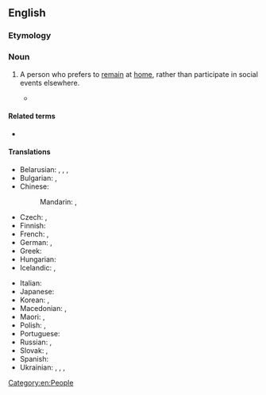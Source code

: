==English==

===Etymology===
{{compound|en|home|body}}

===Noun===
{{en-noun}}

# {{lb|en|North American|informal}} A person who prefers to [[remain]] at [[home]], rather than participate in social events elsewhere.
#: {{syn|en|couch potato|sit-by-the-fire|stay at home}}
#* {{quote-book
|en
|year=1852
|title=Aunt Phillis's Cabin
|author=Mary Henderson Eastman
|authorlink=Seth and Mary Eastman
|chapter=[[s:en:Aunt Phillis's Cabin/Chapter XIV|chapter XIV]]
|passage=After Phillis left Mrs. Weston's room, she was on her way to her cabin, when she noticed Aunt Peggy sitting alone at the door. She was rather a '''homebody'''; yet she reproached herself with having neglected poor old Peggy, when she saw her looking so desolate and dejected.}}
#: {{ux|en|Although my uncle likes to travel, my aunt is a '''homebody''', so he usually comes with us while she stays home with her cats.}}

====Related terms====
* {{l|en|homebird}}

====Translations====
{{trans-top|person who likes to stay home}}
* Belarusian: {{t|be|дамасе́д|m}}, {{t|be|дамасе́дка|f}}, {{t|be|дамара́д|m}}, {{t|be|дамара́дка|f}}
* Bulgarian: {{t|bg|домоша́р|m}}, {{t|bg|домоша́рка|f}}
* Chinese:
*: Mandarin: {{t+|cmn|宅男|tr=zháinán}} {{q|male}}, {{t+|cmn|宅女|tr=zháinǚ}} {{q|female}}
* Czech: {{t+|cs|pecivál|m}}, {{t|cs|peciválka|f}}
* Finnish: {{t+|fi|kotikissa}}
* French: {{t+|fr|casanier|m}}, {{t+|fr|pantouflard|m}}
* German: {{t+|de|Stubenhocker|m}}, {{t+|de|Stubenhockerin|f}}
* Greek: {{t+|el|σπιτόγατος|m}}
* Hungarian: {{t|hu|otthonülő}} {{t|hu|([[ember]]/[[típus]])}}
* Icelandic: {{t|is|heimakær}}, {{t|is|innipúki}}
{{trans-mid}}
* Italian: {{t+|it|pantofolaio|m}}
* Japanese: {{t|ja|インドア派|tr=indoaha}}
* Korean: {{t|ko|집돌이}} {{q|male}}, {{t|ko|집순이}} {{q|female}}
* Macedonian: {{t|mk|домашар|m}}, {{t|mk|домашарка|f}}
* Maori: {{t|mi|kōkōmuka noho tara-ā-whare}}, {{t|mi|kōkōmuka tū tara-ā-whare}}
* Polish: {{t+|pl|domator|m}}, {{t+|pl|domatorka|f}}
* Portuguese: {{t+|pt|caseiro|m}}
* Russian: {{t+|ru|домосе́д|m}}, {{t+|ru|домосе́дка|f}}
* Slovak: {{t|sk|domased|m}}, {{t|sk|domasedka|f}}
* Spanish: {{t+|es|casero|m}}
* Ukrainian: {{t|uk|домосі́д|m}}, {{t|uk|домосі́дка|f}}, {{t|uk|домува́льник|m}}, {{t|uk|домува́льниця|f}}
{{trans-bottom}}

[[Category:en:People]]
